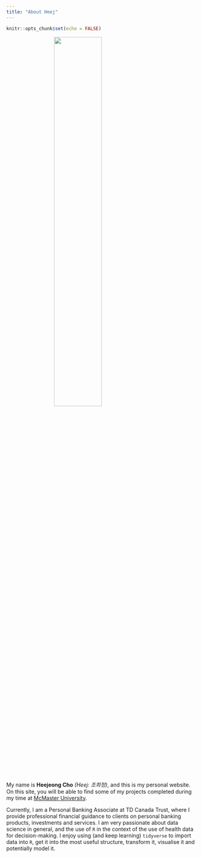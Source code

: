 ```yaml
---
title: "About Heej"
---
```


```r
knitr::opts_chunk$set(echo = FALSE)
```

<img src="img/heej.jpeg" style="display:block; margin: 0 auto; width: 50%">


My name is __Heejeong Cho__ _(Heej: 조희정)_, and this is my personal website. On this site, you will be able to find some of my projects completed during my time at [McMaster University](https://www.mcmaster.ca/).

Currently, I am a Personal Banking Associate at TD Canada Trust, where I provide professional financial guidance to clients on personal banking products, investments and services. I am very passionate about data science in general, and the use of `R` in the context of the use of health data for decision-making. I enjoy using (and keep learning) `tidyverse` to import data into `R`, get it into the most useful structure, transform it, visualise it and potentially model it.

